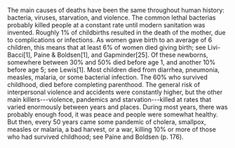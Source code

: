 
The main causes of deaths have been the same throughout human history: bacteria, viruses, starvation, and violence. The common lethal bacterias probably killed people at a constant rate until modern sanitation was invented. Roughly 1% of childbirths resulted in the death of the mother, due to complications or infections. As women gave birth to an average of 6 children, this means that at least 6% of women died giving birth; see Livi-Bacci[1], Paine & Boldsen[1], and Gapminder[25]. Of these newborns, somewhere between 30% and 50% died before age 1, and another 10% before age 5; see Lewis[1]. Most children died from diarrhea, pneumonia, measles, malaria, or some bacterial infection. The 60% who survived childhood, died before completing parenthood. The general risk of interpersonal violence and accidents were constantly higher, but the other main killers---violence, pandemics and starvation---killed at rates that varied enormously between years and places. During most years, there was probably enough food, it was peace and people were somewhat healthy. But then, every 50 years came some pandemic of cholera, smallpox, measles or malaria, a bad harvest, or a war, killing 10% or more of those who had survived childhood; see Paine and Boldsen (p. 176).